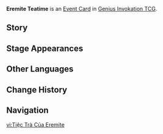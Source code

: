 {{Genius Invokation TCG Infobox
|id          = 332040
|image       = Eremite Teatime Event Card.png
|type        = Event Card
|group       = 
|matching    = 2
|effect      = If you have multiple characters of the same Elemental Type, then choose 1 Location card from 3 to add to your Hand;<br>If you have multiple characters that use the same type of weapon, then choose 1 Item card from 3 to add to your Hand;<br>If you have characters that belong to the same faction, then choose 1 Food card from 3 to add to your Hand.
|source1     = {{Sold By}}
|features    = Eremite Axe Vanguard;Eremite Daythunder;Eremite Desert Clearwater
}}
'''Eremite Teatime''' is an [[Event Card]] in [[Genius Invokation TCG]].

==Story==
{{Description|"Join the Eremites and Embrace a Wonderful New Life!"|title=Eremite Teatime}}

==Stage Appearances==
{{Genius Invokation TCG Stage Appearances}}

==Other Languages==
{{Other Languages
|en       = Eremite Teatime
|zhs      = 镀金旅团的茶歇
|zhs_rm   = 
|zht      = 鍍金旅團的茶歇
|zht_rm   = 
|zh_tl    = 
|ja       = エルマイト旅団のティータイム
|ja_rm    = Erumaito-ryodan no Tiitaimu
|ja_tl    = Eremite Brigade Teatime
|ko       = 도금 여단의 티타임
|ko_tl    = 
|es       = Hora del té de Los Eremitas
|es_tl    = Eremite Teatime
|fr       = Thé des Érémites
|fr_tl    = Eremites' Tea
|ru       = Чаепитие Пустынников
|ru_tl    = Eremite's Teatime
|th       = Eremite Teatime
|vi       = Tiệc Trà Của Eremite
|vi_tl    = 
|de       = Teepause der Goldbrigade
|de_tl    = {{Lex|Eremite|de}}'s Tea Break
|id       = Eremite Teatime
|pt       = Hora do Chá Eremita
|pt_tl    = 
|tr       = Münzevi Çay Vakti
|tr_tl    = 
|it       = Tè dell'Eremita
|it_tl    = 
}}

==Change History==
{{Change History|5.1}}

==Navigation==
{{Genius Invokation TCG Navbox|Event Card}}

[[vi:Tiệc Trà Của Eremite]]